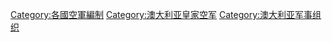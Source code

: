[[Category:各國空軍編制|Category:各國空軍編制]]
[[Category:澳大利亚皇家空军|Category:澳大利亚皇家空军]]
[[Category:澳大利亚军事组织|Category:澳大利亚军事组织]]